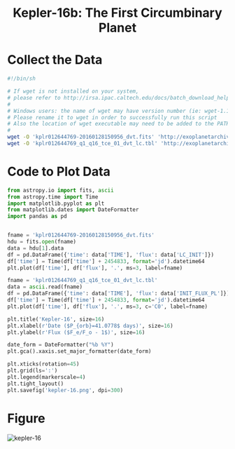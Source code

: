 <h1 align="center" margin-top="100px">
  <b>Kepler-16b:</b> The First Circumbinary Planet
</h1>

# Collect the Data

```bash
#!/bin/sh

# If wget is not installed on your system,
# please refer to http://irsa.ipac.caltech.edu/docs/batch_download_help.html.
#
# Windows users: the name of wget may have version number (ie: wget-1.10.2.exe)
# Please rename it to wget in order to successfully run this script
# Also the location of wget executable may need to be added to the PATH environment.
#
wget -O 'kplr012644769-20160128150956_dvt.fits' 'http://exoplanetarchive.ipac.caltech.edu:80/data/ETSS//KeplerDV/005/713/24/kplr012644769-20160128150956_dvt.fits' -a raw_2269.log
wget -O 'kplr012644769_q1_q16_tce_01_dvt_lc.tbl' 'http://exoplanetarchive.ipac.caltech.edu:80/data/ETSS//KeplerDV/000/866/64/kplr012644769_q1_q16_tce_01_dvt_lc.tbl' -a raw_1413.log
```

# Code to Plot Data

```python
from astropy.io import fits, ascii
from astropy.time import Time
import matplotlib.pyplot as plt
from matplotlib.dates import DateFormatter
import pandas as pd


fname = 'kplr012644769-20160128150956_dvt.fits'
hdu = fits.open(fname)
data = hdu[1].data
df = pd.DataFrame({'time': data['TIME'], 'flux': data['LC_INIT']})
df['time'] = Time(df['time'] + 2454833, format='jd').datetime64
plt.plot(df['time'], df['flux'], '.', ms=3, label=fname)

fname = 'kplr012644769_q1_q16_tce_01_dvt_lc.tbl'
data = ascii.read(fname)
df = pd.DataFrame({'time': data['TIME'], 'flux': data['INIT_FLUX_PL']})
df['time'] = Time(df['time'] + 2454833, format='jd').datetime64
plt.plot(df['time'], df['flux'], '.', ms=3, c='C0', label=fname)

plt.title('Kepler-16', size=16)
plt.xlabel(r'Date ($P_{orb}=41.0778$ days)', size=16)
plt.ylabel(r'Flux ($F_e/F_o - 1$)', size=16)

date_form = DateFormatter("%b %Y")
plt.gca().xaxis.set_major_formatter(date_form)

plt.xticks(rotation=45)
plt.grid(ls=':')
plt.legend(markerscale=4)
plt.tight_layout()
plt.savefig('kepler-16.png', dpi=300)
```

# Figure

![kepler-16](../../images/kepler-16.png)